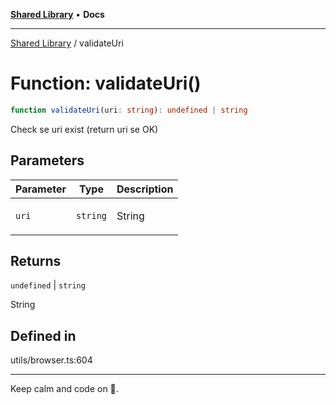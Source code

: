 
<Meta title="Libs/Shared/functions/validateUri" />



[**Shared Library**](/?path=/docs/libs-shared-overview--page) • **Docs**

***

[Shared Library](/?path=/docs/libs-shared-overview--page) / validateUri

# Function: validateUri()

```ts
function validateUri(uri: string): undefined | string
```

Check se uri exist (return uri se OK)

## Parameters

<table>
<thead>
<tr>
<th>Parameter</th>
<th>Type</th>
<th>Description</th>
</tr>
</thead>
<tbody>
<tr>
<td>

`uri`

</td>
<td>

`string`

</td>
<td>

String

</td>
</tr>
</tbody>
</table>

## Returns

`undefined` \| `string`

String

## Defined in

utils/browser.ts:604


***

Keep calm and code on 🤘.